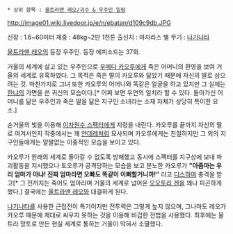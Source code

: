  * 상위 항목 : [[울트라맨 레오/괴수 & 우주인 일람]]

http://image01.wiki.livedoor.jp/e/n/ebatan/d109c9db.JPG

신장 : 1.6~60미터
체중 : 48kg~2만 1천톤 
출신지 : 마자라스 별
무기 : [[나기나타]]

[[울트라맨 레오]]의 등장 우주인. 등장 에피소드는 37화.

거울의 세계에 살고 있는 우주인으로 [[우메다 카오루]]에게 죽은 어머니의 환영을 보여 거울의 세계로 유혹하였다. 그 목적은 죽은 딸이 카오루와 닮았기 때문에 자신의 딸로 삼으려는 것. 마찬가지로 그녀 또한 카오루의 어머니와 똑같은 얼굴을 하고 있지만 그 실체는 [[한냐]]의 가면을 쓴 귀신의 모습이다.[* 어찌 보면 우연의 일치라 할 수 있다. 돌아가신 어머니를 닮은 우주인과 죽은 딸을 닮은 지구인 소녀라는 소재 자체가 상당히 특이한 요소.]

손거울의 빛을 이용해 [[이차원수 스펙터]]에게 지령을 내린다. 카오루를 끝까지 자신의 딸로 여겨서인지 작중에서는 꽤 [[얀데레]]처럼 묘사되며 카오루에게는 친절하지만 그 외의 지구인들에게는 얄짤없는 이중적인 모습을 보이고 있다. 

카오루가 원래의 세계로 돌아갈 수 없도록 방해했고 동시에 스펙터를 지구상에 보내 파괴활동을 지시했으나 토오루가 공격당하는 모습을 보고 분노한 카오루가 '''"아줌마는 우리 엄마가 아냐! 진짜 엄마라면 오빠도 똑같이 이뻐할거니까!"''' 라고 [[디스]]하여 충격을 받고[* 그 전까지는 죽어도 엄마라며 거울의 세계로 넘어온 [[오오토리 겐]]을 꽤나 피곤하게 했다.] 결국에는 [[울트라맨 레오]]와 대결하게 된다.

[[나기나타]]를 사용한 근접전이 특기이지만 전투력은 그렇게 높지 않으며, 그나마도 레오가 카오루 때문에 제대로 싸우지 못하는 것을 이용해 비겁한 전법을 사용했다. 최후에는 울트라 망토로 만든 현실 세계로 통하는 거울이 막혀서 소멸했다.
